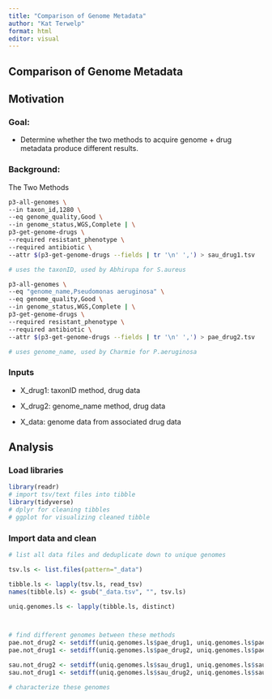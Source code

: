 ```yaml
---
title: "Comparison of Genome Metadata"
author: "Kat Terwelp"
format: html
editor: visual
---
```


## Comparison of Genome Metadata

## Motivation

### **Goal:**

-   Determine whether the two methods to acquire genome + drug metadata produce different results.

### **Background:**

The Two Methods

```bash
p3-all-genomes \
--in taxon_id,1280 \
--eq genome_quality,Good \
--in genome_status,WGS,Complete | \
p3-get-genome-drugs \
--required resistant_phenotype \
--required antibiotic \
--attr $(p3-get-genome-drugs --fields | tr '\n' ',') > sau_drug1.tsv

# uses the taxonID, used by Abhirupa for S.aureus

p3-all-genomes \
--eq "genome_name,Pseudomonas aeruginosa" \
--eq genome_quality,Good \
--in genome_status,WGS,Complete | \
p3-get-genome-drugs \
--required resistant_phenotype \
--required antibiotic \
--attr $(p3-get-genome-drugs --fields | tr '\n' ',') > pae_drug2.tsv

# uses genome_name, used by Charmie for P.aeruginosa
```

### Inputs

-   X_drug1: taxonID method, drug data

-   X_drug2: genome_name method, drug data

-   X_data: genome data from associated drug data

## Analysis

### Load libraries

```r
library(readr)
# import tsv/text files into tibble 
library(tidyverse)
# dplyr for cleaning tibbles
# ggplot for visualizing cleaned tibble
```

### Import data and clean

```r

# list all data files and deduplicate down to unique genomes

tsv.ls <- list.files(pattern="_data")

tibble.ls <- lapply(tsv.ls, read_tsv) 
names(tibble.ls) <- gsub("_data.tsv", "", tsv.ls)

uniq.genomes.ls <- lapply(tibble.ls, distinct)



# find different genomes between these methods 
pae.not_drug2 <- setdiff(uniq.genomes.ls$pae_drug1, uniq.genomes.ls$pae_drug2)
pae.not_drug1 <- setdiff(uniq.genomes.ls$pae_drug2, uniq.genomes.ls$pae_drug1)

sau.not_drug2 <- setdiff(uniq.genomes.ls$sau_drug1, uniq.genomes.ls$sau_drug2)
sau.not_drug1 <- setdiff(uniq.genomes.ls$sau_drug2, uniq.genomes.ls$sau_drug1)

# characterize these genomes 

```
